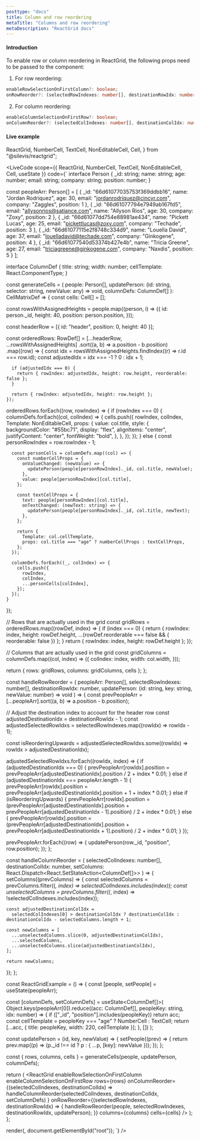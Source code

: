 ```yaml
---
posttype: "docs"
title: Column and row reordering
metaTitle: "Columns and row reordering"
metaDescription: "ReactGrid docs"
---
```


#### Introduction

To enable row or column reordering in ReactGrid, the following props need to be passed to the component:

1. For row reordering:
```ts
enableRowSelectionOnFirstColumn?: boolean;
onRowReorder?: (selectedRowIndexes: number[], destinationRowIdx: number) => void;
```

2. For column reordering:
```ts
enableColumnSelectionOnFirstRow?: boolean;
onColumnReorder?: (selectedColIndexes: number[], destinationColIdx: number) => void;
```

#### Live example

  ReactGrid,
  NumberCell,
  TextCell,
  NonEditableCell,
  Cell,
} from "@silevis/reactgrid";

<LiveCode
scope={{
  ReactGrid,
  NumberCell,
  TextCell,
  NonEditableCell,
  Cell,
  useState
}}
code={`
interface Person {
  _id: string;
  name: string;
  age: number;
  email: string;
  company: string;
  position: number;
}

const peopleArr: Person[] = [
  { _id: "66d61077035753f369ddbb16", name: "Jordan Rodriquez", age: 30, email: "jordanrodriquez@cincyr.com", company: "Zaggles", position: 1 },
  { _id: "66d61077794e7949ab167fd5", email: "allysonrios@satiance.com", name: "Allyson Rios", age: 30, company: "Zoxy", position: 2 },
  { _id: "66d61077dd754e88981ae434", name: "Pickett Lucas", age: 25, email: "pickettlucas@zoxy.com", company: "Techade", position: 3 },
  { _id: "66d61077115e2f8748c334d9", name: "Louella David", age: 37, email: "louelladavid@techade.com", company: "Ginkogene", position: 4 },
  { _id: "66d61077540d53374b427e4b", name: "Tricia Greene", age: 27, email: "triciagreene@ginkogene.com", company: "Naxdis", position: 5 }
];

interface ColumnDef {
  title: string;
  width: number;
  cellTemplate: React.ComponentType<any>;
}

const generateCells = (
  people: Person[],
  updatePerson: (id: string, selector: string, newValue: any) => void,
  columnDefs: ColumnDef[]
): CellMatrixDef => {
  const cells: Cell[] = [];

  const rowsWithAssignedHeights = people.map((person, i) => ({
    id: person._id,
    height: 40,
    position: person.position,
  }));

  const headerRow = [{ id: "header", position: 0, height: 40 }];

  const orderedRows: RowDef[] = [...headerRow, ...rowsWithAssignedHeights]
    .sort((a, b) => a.position - b.position)
    .map((row) => {
      const idx = rowsWithAssignedHeights.findIndex((r) => r.id === row.id);
      const adjustedIdx = idx === -1 ? 0 : idx + 1;

      if (adjustedIdx === 0) {
        return { rowIndex: adjustedIdx, height: row.height, reorderable: false };
      }

      return { rowIndex: adjustedIdx, height: row.height };
    });

  orderedRows.forEach((row, rowIndex) => {
    if (rowIndex === 0) {
      columnDefs.forEach((col, colIndex) => {
        cells.push({
          rowIndex,
          colIndex,
          Template: NonEditableCell,
          props: {
            value: col.title,
            style: {
              backgroundColor: "#55bc71",
              display: "flex",
              alignItems: "center",
              justifyContent: "center",
              fontWeight: "bold",
            },
          },
        });
      });
    } else {
      const personRowIndex = row.rowIndex - 1;

      const personCells = columnDefs.map((col) => {
        const numberCellProps = {
          onValueChanged: (newValue) => {
            updatePerson(people[personRowIndex]._id, col.title, newValue);
          },
          value: people[personRowIndex][col.title],
        };

        const textCellProps = {
          text: people[personRowIndex][col.title],
          onTextChanged: (newText: string) => {
            updatePerson(people[personRowIndex]._id, col.title, newText);
          },
        };

        return {
          Template: col.cellTemplate,
          props: col.title === "age" ? numberCellProps : textCellProps,
        };
      });

      columnDefs.forEach((_, colIndex) => {
        cells.push({
          rowIndex,
          colIndex,
          ...personCells[colIndex],
        });
      });
    }
  });

  // Rows that are actually used in the grid
  const gridRows = orderedRows.map((rowDef, index) => {
    if (index === 0) {
      return { rowIndex: index, height: rowDef.height, ...(rowDef.reorderable === false && { reorderable: false }) };
    }
    return { rowIndex: index, height: rowDef.height };
  });

  // Columns that are actually used in the grid
  const gridColumns = columnDefs.map((col, index) => ({
    colIndex: index,
    width: col.width,
  }));

  return { rows: gridRows, columns: gridColumns, cells };
};

const handleRowReorder = (
  peopleArr: Person[],
  selectedRowIndexes: number[],
  destinationRowIdx: number,
  updatePerson: (id: string, key: string, newValue: number) => void
) => {
  const prevPeopleArr = [...peopleArr].sort((a, b) => a.position - b.position);

  // Adjust the destination index to account for the header row
  const adjustedDestinationIdx = destinationRowIdx - 1;
  const adjustedSelectedRowIdxs = selectedRowIndexes.map((rowIdx) => rowIdx - 1);

  const isReorderingUpwards = adjustedSelectedRowIdxs.some((rowIdx) => rowIdx > adjustedDestinationIdx);

  adjustedSelectedRowIdxs.forEach((rowIdx, index) => {
    if (adjustedDestinationIdx === 0) {
      prevPeopleArr[rowIdx].position = prevPeopleArr[adjustedDestinationIdx].position / 2 + index * 0.01;
    } else if (adjustedDestinationIdx === peopleArr.length - 1) {
      prevPeopleArr[rowIdx].position = prevPeopleArr[adjustedDestinationIdx].position + 1 + index * 0.01;
    } else if (isReorderingUpwards) {
      prevPeopleArr[rowIdx].position =
        (prevPeopleArr[adjustedDestinationIdx].position + prevPeopleArr[adjustedDestinationIdx - 1].position) / 2 +
        index * 0.01;
    } else {
      prevPeopleArr[rowIdx].position =
        (prevPeopleArr[adjustedDestinationIdx].position + prevPeopleArr[adjustedDestinationIdx + 1].position) / 2 +
        index * 0.01;
    }
  });

  prevPeopleArr.forEach((row) => {
    updatePerson(row._id, "position", row.position);
  });
};

const handleColumnReorder = (
  selectedColIndexes: number[],
  destinationColIdx: number,
  setColumns: React.Dispatch<React.SetStateAction<ColumnDef[]>>
) => {
  setColumns((prevColumns) => {
    const selectedColumns = prevColumns.filter((_, index) => selectedColIndexes.includes(index));
    const unselectedColumns = prevColumns.filter((_, index) => !selectedColIndexes.includes(index));

    const adjustedDestinationColIdx =
      selectedColIndexes[0] > destinationColIdx ? destinationColIdx : destinationColIdx - selectedColumns.length + 1;

    const newColumns = [
      ...unselectedColumns.slice(0, adjustedDestinationColIdx),
      ...selectedColumns,
      ...unselectedColumns.slice(adjustedDestinationColIdx),
    ];

    return newColumns;
  });
};

const ReactGridExample = () => {
  const [people, setPeople] = useState(peopleArr);

  const [columnDefs, setColumnDefs] = useState<ColumnDef[]>(
    Object.keys(peopleArr[0]).reduce((acc: ColumnDef[], peopleKey: string, idx: number) => {
      if (["_id", "position"].includes(peopleKey)) return acc;
      const cellTemplate = peopleKey === "age" ? NumberCell : TextCell;
      return [...acc, { title: peopleKey, width: 220, cellTemplate }];
    }, [])
  );

  const updatePerson = (id, key, newValue) => {
    setPeople((prev) => {
      return prev.map((p) => (p._id !== id ? p : { ...p, [key]: newValue }));
    });
  };

  const { rows, columns, cells } = generateCells(people, updatePerson, columnDefs);

  return (
    <ReactGrid
      enableRowSelectionOnFirstColumn
      enableColumnSelectionOnFirstRow
      rows={rows}
      onColumnReorder={(selectedColIndexes, destinationColIdx) =>
        handleColumnReorder(selectedColIndexes, destinationColIdx, setColumnDefs)
      }
      onRowReorder={(selectedRowIndexes, destinationRowIdx) => {
        handleRowReorder(people, selectedRowIndexes, destinationRowIdx, updatePerson);
      }}
      columns={columns}
      cells={cells}
    />
  );
};

render(<ReactGridExample />, document.getElementById("root"));
`}
/>
